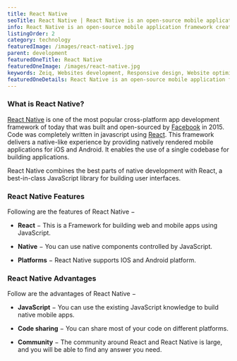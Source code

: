 ```yaml
---
title: React Native
seoTitle: React Native | React Native is an open-source mobile application framework.
info: React Native is an open-source mobile application framework created by Facebook, Inc. It is used to develop applications for Android, Android TV, iOS, macOS, tvOS, Web,           Windows and UWP by enabling developers to use React's framework along with native platform capabilities.
listingOrder: 2
category: technology
featuredImage: /images/react-native1.jpg
parent: development
featuredOneTitle: React Native
featuredOneImage: /images/react-native.jpg
keywords: Zeiq, Websites development, Responsive design, Website optimization, E-commerce development, Content management systems (CMS), Website security, Search engine optimization (SEO), JavaScript frameworks , React, Nextjs, Cloud hosting (e.g. AWS, Azure, Google Cloud)
featuredOneDetails: React Native is an open-source mobile application framework created by Facebook, Inc. It is used to develop applications for Android, Android TV, iOS, macOS,     tvOS, Web, Windows and UWP by enabling developers to use React's framework along with native platform capabilities.
---
```


### What is React Native?

[React Native](https://reactnative.dev/) is one of the most popular cross-platform app development framework of today that was built and open-sourced by [Facebook](https://www.facebook.com/) in 2015. Code was completely written in javascript using [React](https://reactjs.org/). This framework delivers a native-like experience by providing natively rendered mobile applications for iOS and Android. It enables the use of a single codebase for building applications.

React Native combines the best parts of native development with React, a best-in-class JavaScript library for building user interfaces.

### React Native Features

Following are the features of React Native −

- **React** − This is a Framework for building web and mobile apps using JavaScript.

- **Native** − You can use native components controlled by JavaScript.

- **Platforms** − React Native supports IOS and Android platform.

### React Native Advantages

Follow are the advantages of React Native −

- **JavaScript** − You can use the existing JavaScript knowledge to build native mobile apps.

- **Code sharing** − You can share most of your code on different platforms.

- **Community** − The community around React and React Native is large, and you will be able to find any answer you need.
